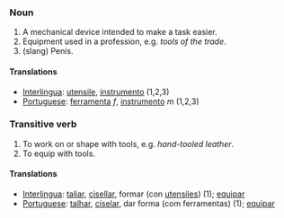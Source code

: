 ===Noun===
# A mechanical device intended to make a task easier.
# Equipment used in a profession, e.g. ''tools of the trade''.
# (slang) Penis.

====Translations====
*[[Interlingua]]: [[utensile]], [[instrumento]] (1,2,3)
*[[Portuguese]]: [[ferramenta]] ''f'', [[instrumento]] ''m'' (1,2,3)

===Transitive verb===
# To work on or shape with tools, e.g. ''hand-tooled leather''.
# To equip with tools.

====Translations====
*[[Interlingua]]: [[taliar]], [[cisellar]], formar (con [[utensile]]s) (1); [[equipar]]
*[[Portuguese]]: [[talhar]], [[ciselar]], dar forma (com ferramentas) (1); [[equipar]]